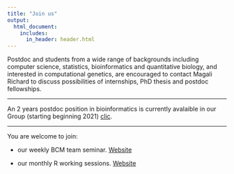 ```yaml
---
title: "Join us"
output:
  html_document:
    includes:
      in_header: header.html
---
```





Postdoc and students from a wide range of backgrounds including computer science, statistics, bioinformatics and quantitative biology, and interested in computational genetics, are encouraged to contact Magali Richard to discuss possibilities of internships, PhD thesis and postdoc fellowships.

***

An 2 years postdoc position in bioinformatics is currently avalaible in our Group (starting beginning 2021) [clic](fiche_de_poste_ARTICAH_mrichard.pdf).			

***

You are welcome to join:

- our weekly BCM team seminar. [Website](https://www-timc.imag.fr/bcm-extended-seminars)

- our monthly R working sessions. [Website](https://r-in-grenoble.github.io/index.html)